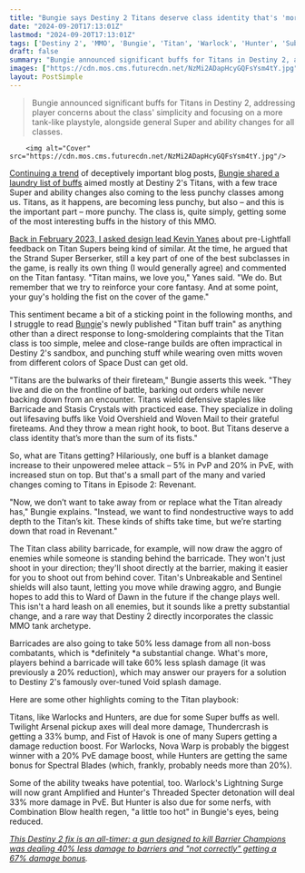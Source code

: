 ```yaml
---
title: "Bungie says Destiny 2 Titans deserve class identity that's 'more than the sum of its fists,' responds by giving them stronger fists – and also a lot of cooler buffs"
date: "2024-09-20T17:13:01Z"
lastmod: "2024-09-20T17:13:01Z"
tags: ['Destiny 2', 'MMO', 'Bungie', 'Titan', 'Warlock', 'Hunter', 'Subclass', 'Super', 'Ability']
draft: false
summary: "Bungie announced significant buffs for Titans in Destiny 2, addressing player concerns about the class' simplicity and focusing on a more tank-like playstyle, alongside general Super and ability changes for all classes."
images: ["https://cdn.mos.cms.futurecdn.net/NzMi2ADapHcyGQFsYsm4tY.jpg"]
layout: PostSimple
---
```

> Bungie announced significant buffs for Titans in Destiny 2, addressing player concerns about the class' simplicity and focusing on a more tank-like playstyle, alongside general Super and ability changes for all classes.


        <img alt="Cover" src="https://cdn.mos.cms.futurecdn.net/NzMi2ADapHcyGQFsYsm4tY.jpg"/>
        
[Continuing a trend](https://www.gamesradar.com/games/destiny/bungie-confirms-destiny-2-is-done-with-annual-expansions-and-episodes-now-the-mmo-will-get-2-medium-sized-expansions-plus-4-free-updates-a-year/) of deceptively important blog posts, [<u>Bungie shared a laundry list of buffs</u>](https://www.bungie.net/7/en/News/article/twid_09_19_2024) aimed mostly at Destiny 2's Titans, with a few trace Super and ability changes also coming to the less punchy classes among us. Titans, as it happens, are becoming less punchy, but also – and this is the important part – more punchy. The class is, quite simply, getting some of the most interesting buffs in the history of this MMO.

[<u>Back in February 2023, I asked design lead Kevin Yanes</u>](https://www.gamesradar.com/destiny-2-lightfall-strand-preview/) about pre-Lightfall feedback on Titan Supers being kind of similar. At the time, he argued that the Strand Super Berserker, still a key part of one of the best subclasses in the game, is really its own thing (I would generally agree) and commented on the Titan fantasy. "Titan mains, we love you," Yanes said. "We do. But remember that we try to reinforce your core fantasy. And at some point, your guy's holding the fist on the cover of the game." 

This sentiment became a bit of a sticking point in the following months, and I struggle to read [Bungie](https://www.gamesradar.com/tag/bungie/)'s newly published "Titan buff train" as anything other than a direct response to long-smoldering complaints that the Titan class is too simple, melee and close-range builds are often impractical in Destiny 2's sandbox, and punching stuff while wearing oven mitts woven from different colors of Space Dust can get old. 

"Titans are the bulwarks of their fireteam," Bungie asserts this week. "They live and die on the frontline of battle, barking out orders while never backing down from an encounter. Titans wield defensive staples like Barricade and Stasis Crystals with practiced ease. They specialize in doling out lifesaving buffs like Void Overshield and Woven Mail to their grateful fireteams. And they throw a mean right hook, to boot. But Titans deserve a class identity that’s more than the sum of its fists." 



So, what are Titans getting? Hilariously, one buff is a blanket damage increase to their unpowered melee attack – 5% in PvP and 20% in PvE, with increased stun on top. But that's a small part of the many and varied changes coming to Titans in Episode 2: Revenant. 

"Now, we don’t want to take away from or replace what the Titan already has," Bungie explains. "Instead, we want to find nondestructive ways to add depth to the Titan’s kit. These kinds of shifts take time, but we’re starting down that road in Revenant." 

The Titan class ability barricade, for example, will now draw the aggro of enemies while someone is standing behind the barricade. They won't just shoot in your direction; they'll shoot directly at the barrier, making it easier for you to shoot out from behind cover. Titan's Unbreakable and Sentinel shields will also taunt, letting you move while drawing aggro, and Bungie hopes to add this to Ward of Dawn in the future if the change plays well. This isn't a hard leash on all enemies, but it sounds like a pretty substantial change, and a rare way that Destiny 2 directly incorporates the classic MMO tank archetype. 

Barricades are also going to take 50% less damage from all non-boss combatants, which is *definitely *a substantial change. What's more, players behind a barricade will take 60% less splash damage (it was previously a 20% reduction), which may answer our prayers for a solution to Destiny 2's famously over-tuned Void splash damage. 

Here are some other highlights coming to the Titan playbook:



Titans, like Warlocks and Hunters, are due for some Super buffs as well. Twilight Arsenal pickup axes will deal more damage, Thundercrash is getting a 33% bump, and Fist of Havok is one of many Supers getting a damage reduction boost. For Warlocks, Nova Warp is probably the biggest winner with a 20% PvE damage boost, while Hunters are getting the same bonus for Spectral Blades (which, frankly, probably needs more than 20%). 

Some of the ability tweaks have potential, too. Warlock's Lightning Surge will now grant Amplified and Hunter's Threaded Specter detonation will deal 33% more damage in PvE. But Hunter is also due for some nerfs, with Combination Blow health regen, "a little too hot" in Bungie's eyes, being reduced. 

[<u><em>This Destiny 2 fix is an all-timer: a gun designed to kill Barrier Champions was dealing 40% less damage to barriers and "not correctly" getting a 67% damage bonus</em></u>](https://www.gamesradar.com/games/destiny/this-destiny-2-fix-is-an-all-timer-a-gun-designed-to-kill-barrier-champions-was-dealing-40-less-damage-to-barriers-and-not-correctly-getting-a-67-damage-bonus/)*.*
        